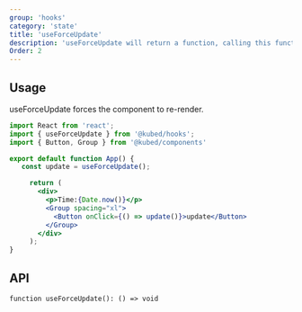 ```yaml
---
group: 'hooks'
category: 'state'
title: 'useForceUpdate'
description: 'useForceUpdate will return a function, calling this function will force the component to re-render'
Order: 2
---
```


## Usage

useForceUpdate forces the component to re-render.

```jsx live=true
import React from 'react';
import { useForceUpdate } from '@kubed/hooks';
import { Button, Group } from '@kubed/components'

export default function App() {
   const update = useForceUpdate();

     return (
       <div>
         <p>Time:{Date.now()}</p>
         <Group spacing="xl">
           <Button onClick={() => update()}>update</Button>
         </Group>
       </div>
     );
}

```

## API

```tsx
function useForceUpdate(): () => void
```
